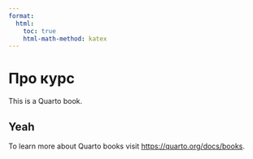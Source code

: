 ```yaml
---
format:
  html:
    toc: true
    html-math-method: katex
---
```


# Про курс {.unnumbered}

This is a Quarto book.

## Yeah

To learn more about Quarto books visit <https://quarto.org/docs/books>.

```toc
```
